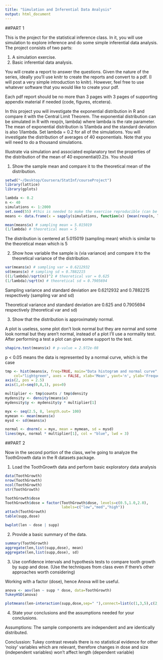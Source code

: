 ```yaml
---
title: "Simulation and Inferential Data Analysis"
output: html_document
---
```


##PART 1
 
This is the project for the statistical inference class. In it, you will use simulation to explore inference and do some simple inferential data analysis. The project consists of two parts:

1. A simulation exercise.
2. Basic inferential data analysis.

You will create a report to answer the questions. Given the nature of the series, ideally you'll use knitr to create the reports and convert to a pdf. (I will post a very simple introduction to knitr). However, feel free to use whatever software that you would like to create your pdf. 

Each pdf report should be no more than 3 pages with 3 pages of supporting appendix material if needed (code, figures, etcetera).



In this project you will investigate the exponential distribution in R and compare it with the Central Limit Theorem. The exponential distribution can be simulated in R with rexp(n, lambda) where lambda is the rate parameter. The mean of exponential distribution is 1/lambda and the standard deviation is also 1/lambda. Set lambda = 0.2 for all of the simulations. You will investigate the distribution of averages of 40 exponentials. Note that you will need to do a thousand simulations.


Illustrate via simulation and associated explanatory text the properties of the distribution of the mean of 40 exponential(0.2)s.  You should

1. Show the sample mean and compare it to the theoretical mean of the distribution.

```r
setwd("~/Desktop/Coursera/StatInf/courseProject")
library(lattice)
library(gplots)

lambda <- 0.2
n <- 40
simulations <- 1:2000
set.seed(55) #this is needed to make the exercise reproducible (can be any number)
means <- data.frame(x = sapply(simulations, function(x) {mean(rexp(n, lambda))}))
```
```r
mean(means$x) # sampling mean = 5.015019
(1/lambda) # theoretical mean = 5
```


The distribution is centered at 5.015019 (sampling mean) which is similar to the theoretical mean which is 5

2. Show how variable the sample is (via variance) and compare it to the theoretical variance of the distribution.

```r
var(means$x) # sampling var = 0.6212932
sd(means$x) # sampling sd = 0.7882215
((1/lambda)/sqrt(n))^2 # theoretical var = 0.625
(1/lambda)/sqrt(n) # theoretical sd = 0.7905694
```

Sampling variance and standard deviation are 0.6212932 and 0.7882215 respectively (sampling var and sd) 

Theoretical variance and standard deviation are 0.625 and 0.7905694 respectively (theoretical var and sd)

3. Show that the distribution is approximately normal.

A plot is useless, some plot don't look normal but they are normal and some look normal but they aren't normal, instead of a plot I'll use a normality test. After performing a test a plot can give some support to the test.

```r
shapiro.test(means$x) # p-value = 2.972e-08
```

p < 0.05 means the data is represented by a normal curve, which is the case

```r
tmp <- hist(means$x, freq=TRUE, main="Data histogram and normal curve",
  	col="lightgreen", axes = FALSE, xlab='Mean', yaxt='n', ylab='Frequency')
axis(2, pos = 2.5)
axis(1,at=seq(0,8,1), pos=0)

multiplier <- tmp$counts / tmp$density
mydensity <- density(means$x)
mydensity$y <- mydensity$y * multiplier[1]

myx <- seq(2.5, 8, length.out= 100)
mymean <- mean(means$x)
mysd <- sd(means$x)

normal <- dnorm(x = myx, mean = mymean, sd = mysd)
lines(myx, normal * multiplier[1], col = "blue", lwd = 3)
```

##PART 2

Now in the second portion of the class, we're going to analyze the ToothGrowth data in the R datasets package.

1. Load the ToothGrowth data and perform basic exploratory data analysis 

```r
data(ToothGrowth)
nrow(ToothGrowth)
ncol(ToothGrowth)
str(ToothGrowth)
```

```r
ToothGrowth$dose
ToothGrowth$dose = factor(ToothGrowth$dose, levels=c(0.5,1.0,2.0),
                          labels=c("low","med","high"))
attach(ToothGrowth)
table(supp,dose)
```

```r
bwplot(len ~ dose | supp)
```



2. Provide a basic summary of the data.

```r
summary(ToothGrowth)
aggregate(len,list(supp,dose), mean)
aggregate(len,list(supp,dose), sd)
```

3. Use confidence intervals and hypothesis tests to compare tooth growth by supp and dose. (Use the techniques from class even if there's other approaches worth considering)

Working with a factor (dose), hence Anova will be useful.

```r
anova <- aov(len ~ supp * dose, data=ToothGrowth)
TukeyHSD(anova)
```

```r
plotmeans(len~interaction(supp,dose,sep=" "),connect=list(c(1,3,5),c(2,4,6)),col=c("red","darkgreen"),xlab="Dose and Supp Combination",main = "Interaction plot with 95% confidence intervals")
```

4. State your conclusions and the assumptions needed for your conclusions. 

Assumptions: The sample components are independent and are identically distributed.

Conclussion: Tukey contrast reveals there is no statistical evidence for other 'noisy' variables which are relevant, therefore changes in dose and size (independent variables) won't affect length (dependent variable)
